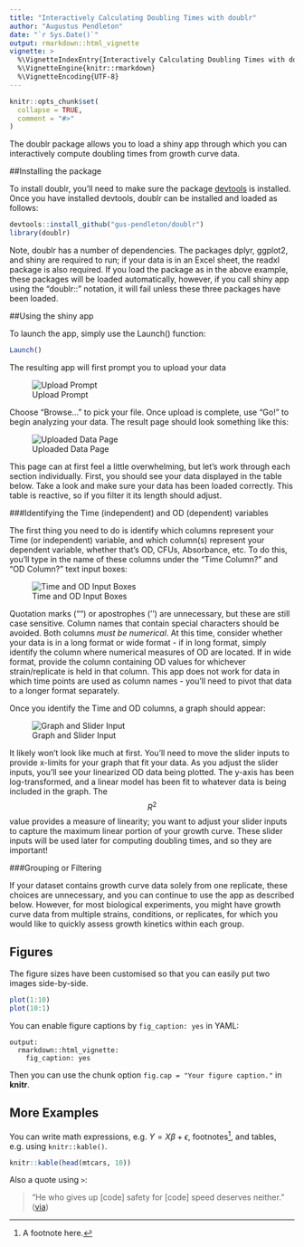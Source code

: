 ```yaml
---
title: "Interactively Calculating Doubling Times with doublr"
author: "Augustus Pendleton"
date: "`r Sys.Date()`"
output: rmarkdown::html_vignette
vignette: >
  %\VignetteIndexEntry{Interactively Calculating Doubling Times with doublr}
  %\VignetteEngine{knitr::rmarkdown}
  %\VignetteEncoding{UTF-8}
---
```


```r
knitr::opts_chunk$set(
  collapse = TRUE,
  comment = "#>"
)
```

The doublr package allows you to load a shiny app through which you can interactively compute doubling times from growth curve data. 

##Installing the package

To install doublr, you'll need to make sure the package [devtools](https://www.r-project.org/nosvn/pandoc/devtools.html) is installed. Once you have installed devtools, doublr can be installed and loaded as follows:

```r
devtools::install_github("gus-pendleton/doublr")
library(doublr)
```

Note, doublr has a number of dependencies. The packages dplyr, ggplot2, and shiny are required to run; if your data is in an Excel sheet, the readxl package is also required. If you load the package as in the above example, these packages will be loaded automatically, however, if you call shiny app using the "doublr::" notation, it will fail unless these three packages have been loaded. 

##Using the shiny app

To launch the app, simply use the Launch() function:

```r
Launch()
```

The resulting app will first prompt you to upload your data

![Upload Prompt](Picture_1.PNG)

Choose "Browse..." to pick your file. Once upload is complete, use "Go!" to begin analyzing your data. The result page should look something like this:

![Uploaded Data Page](Whole_Page_No_Graph.PNG)

This page can at first feel a little overwhelming, but let's work through each section individually. First, you should see your data displayed in the table below. Take a look and make sure your data has been loaded correctly. This table is reactive, so if you filter it its length should adjust. 

###Identifying the Time (independent) and OD (dependent) variables

The first thing you need to do is identify which columns represent your Time (or independent) variable, and which column(s) represent your dependent variable, whether that's OD, CFUs, Absorbance, etc. To do this, you'll type in the name of these columns under the "Time Column?" and "OD Column?" text input boxes:

![Time and OD Input Boxes](Time_OD_Input.PNG)

Quotation marks ("") or apostrophes ('') are unnecessary, but these are still case sensitive. Column names that contain special characters should be avoided. Both columns *must be numerical*. At this time, consider whether your data is in a long format or wide format - if in long format, simply identify the column where numerical measures of OD are located. If in wide format, provide the column containing OD values for whichever strain/replicate is held in that column. This app does not work for data in which time points are used as column names - you'll need to pivot that data to a longer format separately. 

Once you identify the Time and OD columns, a graph should appear:

![Graph and Slider Input](Graph_and_Slider.PNG)

It likely won't look like much at first. You'll need to move the slider inputs to provide x-limits for your graph that fit your data. As you adjust the slider inputs, you'll see your linearized OD data being plotted. The y-axis has been log-transformed, and a linear model has been fit to whatever data is being included in the graph. The $$R^2$$ value provides a measure of linearity; you want to adjust your slider inputs to capture the maximum linear portion of your growth curve. These slider inputs will be used later for computing doubling times, and so they are important!

###Grouping or Filtering

If your dataset contains growth curve data solely from one replicate, these choices are unnecessary, and you can continue to use the app as described below. However, for most biological experiments, you might have growth curve data from multiple strains, conditions, or replicates, for which you would like to quickly assess growth kinetics within each group. 



## Figures

The figure sizes have been customised so that you can easily put two images side-by-side. 

```r
plot(1:10)
plot(10:1)
```

You can enable figure captions by `fig_caption: yes` in YAML:

    output:
      rmarkdown::html_vignette:
        fig_caption: yes

Then you can use the chunk option `fig.cap = "Your figure caption."` in **knitr**.

## More Examples

You can write math expressions, e.g. $Y = X\beta + \epsilon$, footnotes^[A footnote here.], and tables, e.g. using `knitr::kable()`.

```r
knitr::kable(head(mtcars, 10))
```

Also a quote using `>`:

> "He who gives up [code] safety for [code] speed deserves neither."
([via](https://twitter.com/hadleywickham/status/504368538874703872))
